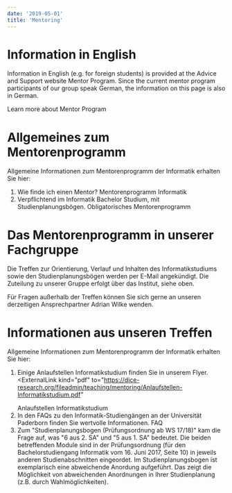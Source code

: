 ```yaml
---
date: '2019-05-01'
title: 'Mentoring'
---
```


# Information in English

Information in English (e.g. for foreign students) is provided at the Advice and Support website Mentor Program.
Since the current mentor program participants of our group speak German, the information on this page is also in German.

<p>
  <ExternalLink to="https://cs.uni-paderborn.de/en/studies/advice-and-support/mentor-program-for-foreign-students/">
    Learn more about Mentor Program
  </ExternalLink>
</p>

# Allgemeines zum Mentorenprogramm

Allgemeine Informationen zum Mentorenprogramm der Informatik erhalten Sie hier:

1. Wie finde ich einen Mentor?
   <ExternalLink to="https://cs.uni-paderborn.de/studium/beratung-und-unterstuetzung/mentorenprogramm/">
     Mentorenprogramm Informatik
   </ExternalLink>
2. Verpflichtend im Informatik Bachelor Studium, mit Studienplanungsbögen.
   <ExternalLink to="https://cs.uni-paderborn.de/studium/beratung-und-unterstuetzung/mentorenprogramm/obligatorisches-mentorenprogramm/">
     Obligatorisches Mentorenprogramm
   </ExternalLink>

# Das Mentorenprogramm in unserer Fachgruppe

Die Treffen zur Orientierung, Verlauf und Inhalten des Informatikstudiums sowie den Studienplanungsbögen werden per E-Mail angekündigt. Die Zuteilung zu unserer Gruppe erfolgt über das Institut, siehe oben.

Für Fragen außerhalb der Treffen können Sie sich gerne an unseren derzeitigen Ansprechpartner Adrian Wilke wenden.

# Informationen aus unseren Treffen

Allgemeine Informationen zum Mentorenprogramm der Informatik erhalten Sie hier:

1. Einige Anlaufstellen Informatikstudium finden Sie in unserem Flyer.
   <ExternalLink
     kind="pdf"
     to="https://dice-research.org/fileadmin/teaching/mentoring/Anlaufstellen-Informatikstudium.pdf"
   >
     Anlaufstellen Informatikstudium
   </ExternalLink>
2. In den FAQs zu den Informatik-Studiengängen an der Universität Paderborn finden Sie wertvolle Informationen.
   <ExternalLink to="https://cs.uni-paderborn.de/studium/beratung-und-unterstuetzung/faqs/">
     FAQ
   </ExternalLink>
3. Zum "Studienplanungsbogen (Prüfungsordnung ab WS 17/18)" kam die Frage auf, was "6 aus 2. SA" und "5 aus 1. SA" bedeutet. Die beiden betreffenden Module sind in der Prüfungsordnung (für den Bachelorstudiengang Informatik vom 16. Juni 2017, Seite 10) in jeweils anderen Studienabschnitten eingeordet. Im Studienplanungsbogen ist exemplarisch eine abweichende Anordung aufgeführt. Das zeigt die Möglichkeit von abweichenden Anordnungen in Ihrer Studienplanung (z.B. durch Wahlmöglichkeiten).
